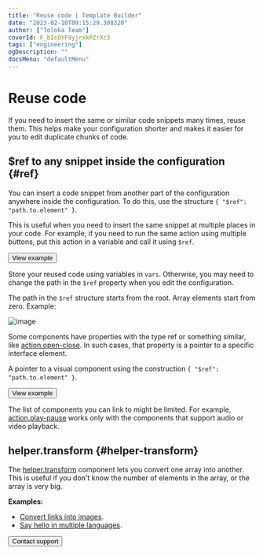 ```yaml
---
title: "Reuse code | Template Builder"
date: "2023-02-10T09:15:29.308320"
author: ["Toloka Team"]
coverId: F_bIcOYF9yjrxkPZrXc3
tags: ["engineering"]
ogDescription: ""
docsMenu: "defaultMenu"
---
```


# Reuse code

If you need to insert the same or similar code snippets many times, reuse them. This helps make your configuration shorter and makes it easier for you to edit duplicate chunks of code.

## $ref to any snippet inside the configuration {#ref}

You can insert a code snippet from another part of the configuration anywhere inside the configuration. To do this, use the structure `{ "$ref": "path.to.element" }`.

This is useful when you need to insert the same snippet at multiple places in your code. For example, if you need to run the same action using multiple buttons, put this action in a variable and call it using `$ref`.

<Button themeColor="light" view="default" size="l" type="link" url="https://ya.cc/t/YYGrysCn3ttAe3">View example</Button>

<Note mode="tip" title="Tip">

Store your reused code using variables in `vars`. Otherwise, you may need to change the path in the `$ref` property when you edit the configuration.

</Note>

The path in the `$ref` structure starts from the root. Array elements start from zero. Example:

<Image withBackground imageId="1675425389213" alt="image" />

<Note mode="note" title="Note">

Some components have properties with the type ref or something similar, like [action.open-close](/docs-new/template-builder/reference/action.open-close). In such cases, that property is a pointer to a specific interface element.

<Cut title="ref">

A pointer to a visual component using the construction `{ "$ref": "path.to.element" }`.

<Button themeColor="light" view="default" size="l" type="link" url="https://ya.cc/t/sUY1_L-A3ttEvD">View example</Button>

<Note mode="warning" title="Warning">

The list of components you can link to might be limited. For example, [action.play-pause](/docs-new/template-builder/reference/action.play-pause) works only with the components that support audio or video playback.

</Note>

</Cut>

</Note>

## helper.transform {#helper-transform}

The [helper.transform](/docs-new/template-builder/reference/helper.transform) component lets you convert one array into another. This is useful if you don't know the number of elements in the array, or the array is very big.

**Examples:**

- [Convert links into images](https://tb.toloka.dev/editor?locale=en&config=N4Igxg9gdgZglgcxALhMAOlABF9IBucApgO57JYbY64gAuAngA5Hm2GkB0ANnAM508AGkw1acOkQC2fNlTE48jFmzwALItxYAnTnW0BDKHxgRtU4aIV4J02SkpWFtZawd4AJgboHOcKEwAroIgItTOeEzeaqogcFIGCET2TjQAvmERcVB0EHKpYkrMbhR4HCR+CUmW4dYggdrc+bVZrrFePjwQYAZNoQV1UXQx7nGSFiADOGkDM7Vz05hpodlBdChoVjZVyWwA2qnqdHRMfMgA9OdgHlCcAt0A1nxQBkx+EOfxCAC0w4FSACM+OcAJwANgADCRznwGjAiNpviQDPgiAB9ADMABEAEIAeQAmjiAAo4jEADU4ACsmAgaoUQGpjqcLlcbndcmAni83nAPl9fmp-kDQZDofA+BpzEZvnw4Nw1BBAkRjuiAKoAQSxaoAMgAlPUACQAogBpam0+k0I4nM6Xa63e5c56vd6fKQ-P6A4HgqHnCDcDzfJiK3JogDixoAigAmADseIA6gAtABqqYtdMm1AAuksQGkgA).
- [Say hello in multiple languages](https://tb.toloka.dev/editor?config=N4Igxg9gdgZglgcxALhMAOlABF9IBucApgO57JYbY64gAuAngA5Hm2GkB0ANnAM508AGkw1acOkQC2fNgG1RYyoqW1GLNnnhFuAE06SAHoJAjqqvNwCGAIx2aQAdQAWVuln5YGEAK4AnLCgrKSIAfmEVJTwmazAiZwg9Ij8HACkIZygI8yiQXTcrNipVMTx1VhRafLorTjgoST8g7mySmmi3ZwcgkLxIsQBffqwBs1VikrLmCoo8Zx0WPzqYVsnwaF0JOGgi4dL6aYdIKE26bahOPyIARx84K91VtrxqwsqJtpwpjUqXgrqGslmk9Ph06F1fiAehU9jQhjlBmM1uCiFl3rCvgcfrMCMQSDx+CYkc8QBJpLJ0QjkYdIfNuIsDH4rFA+DAIH4pCCSWSZPIMbkABI6bgQLmgkCAfBBAAIggA4QQBMIIBWEEAQiBikkAIR80CsWD4yTexM+mIFiX1-P2Aqs3BFfSpqgAugbuQ1RZTDftyg4OPijESze11oCGrtbeKPbSFslOAArCD1VXinkUigKEOGj5uixYmZVf4isCW+MZsEQnE8m0Z1SjP3javU7E5moAxrA0y1zNMTrdYIw1OfeEVmgOtu0GwMBxCWi1-tu6dtWdKec4ed2xTwgamUlQJg+OgoNDrgZAA&locale=en).

<Button themeColor="light" view="default" size="l" type="link" url="/docs-new/template-builder/support">Contact support</Button>
